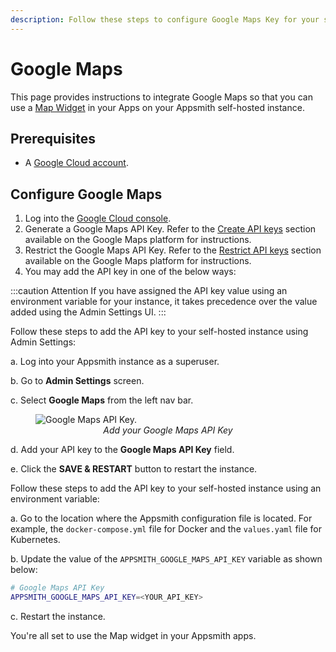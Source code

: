 ```yaml
---
description: Follow these steps to configure Google Maps Key for your self-hosted Appsmith instance.
---
```



# Google Maps

This page provides instructions to integrate Google Maps so that you can use a [Map Widget](/reference/widgets/maps) in your Apps on your Appsmith self-hosted instance.

## Prerequisites

- A [Google Cloud account](https://www.google.com/aclk?sa=l&ai=DChcSEwi0373S7OX_AhW7Vn0KHT5BD30YABABGgJzZg&sig=AOD64_3YNMGHJAu3vGJmjK-vrl8qni2BxA&q&adurl&ved=2ahUKEwjjs7XS7OX_AhWy3TgGHWtHAkYQ0Qx6BAgIEAE). 

## Configure Google Maps

1. Log into the [Google Cloud console](https://console.cloud.google.com/).
2. Generate a Google Maps API Key. Refer to the [Create API keys](https://developers.google.com/maps/documentation/javascript/get-api-key#create-api-keys) section available on the Google Maps platform for instructions.
3. Restrict the Google Maps API Key. Refer to the [Restrict API keys](https://developers.google.com/maps/documentation/javascript/get-api-key#restrict_key) section available on the Google Maps platform for instructions.
4. You may add the API key in one of the below ways:

<Tabs groupId="configureAPIKey" queryString="current-api-key-configuration">
<TabItem label="Admin Settings" value="adminsettings">

:::caution Attention
If you have assigned the API key value using an environment variable for your instance, it takes precedence over the value added using the Admin Settings UI.
:::

Follow these steps to add the API key to your self-hosted instance using Admin Settings:

a. Log into your Appsmith instance as a superuser.

b. Go to **Admin Settings** screen.

c. Select **Google Maps** from the left nav bar.

<figure>
<img src="/img/admin-settings-configure-google-maps-api-key.png" style={{width: "100%", height: "auto"}} alt="Google Maps API Key." />
<figcaption align="center"><i>Add your Google Maps API Key</i></figcaption>
</figure>

d. Add your API key to the **Google Maps API Key** field.

e. Click the **SAVE & RESTART** button to restart the instance.


</TabItem>
<TabItem label="Environment Variable" value="envVariable">

Follow these steps to add the API key to your self-hosted instance using an environment variable:

a. Go to the location where the Appsmith configuration file is located. For example, the `docker-compose.yml` file for Docker and the `values.yaml` file for Kubernetes.

b. Update the value of the `APPSMITH_GOOGLE_MAPS_API_KEY` variable as shown below:

```bash
# Google Maps API Key
APPSMITH_GOOGLE_MAPS_API_KEY=<YOUR_API_KEY>
```

c. Restart the instance.

</TabItem>
</Tabs>

You're all set to use the Map widget in your Appsmith apps.